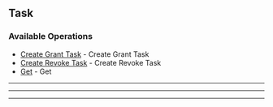 
## Task

### Available Operations

* [Create Grant Task](/typescript/task/create_grant_task) - Create Grant Task
* [Create Revoke Task](/typescript/task/create_revoke_task) - Create Revoke Task
* [Get](/typescript/task/get) - Get

---
<CreateGrantTask />

---
<CreateRevokeTask />

---
<Get />

